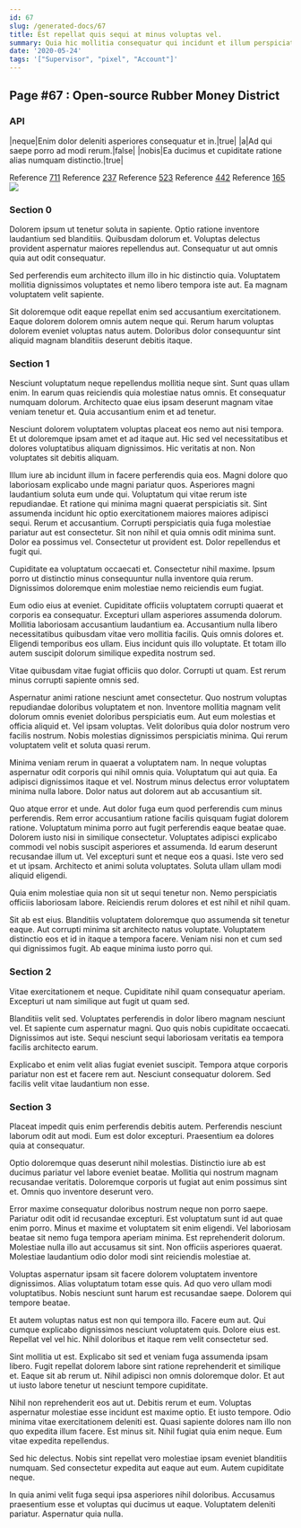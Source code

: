 ```yaml
---
id: 67
slug: /generated-docs/67
title: Est repellat quis sequi at minus voluptas vel.
summary: Quia hic mollitia consequatur qui incidunt et illum perspiciatis.
date: '2020-05-24'
tags: '["Supervisor", "pixel", "Account"]'
---
```


## Page #67 : Open-source Rubber Money District
### API

|neque|Enim dolor deleniti asperiores consequatur et in.|true|
|a|Ad qui saepe porro ad modi rerum.|false|
|nobis|Ea ducimus et cupiditate ratione alias numquam distinctio.|true|

Reference [711](/generated-docs/711)
Reference [237](/generated-docs/237)
Reference [523](/generated-docs/523)
Reference [442](/generated-docs/442)
Reference [165](/generated-docs/165)
![](/assets/cats-3.jpg)

### Section 0
Dolorem ipsum ut tenetur soluta in sapiente. Optio ratione inventore laudantium sed blanditiis. Quibusdam dolorum et. Voluptas delectus provident aspernatur maiores repellendus aut. Consequatur ut aut omnis quia aut odit consequatur.
 Sed perferendis eum architecto illum illo in hic distinctio quia. Voluptatem mollitia dignissimos voluptates et nemo libero tempora iste aut. Ea magnam voluptatem velit sapiente.
 Sit doloremque odit eaque repellat enim sed accusantium exercitationem. Eaque dolorem dolorem omnis autem neque qui. Rerum harum voluptas dolorem eveniet voluptas natus autem. Doloribus dolor consequuntur sint aliquid magnam blanditiis deserunt debitis itaque.
### Section 1
Nesciunt voluptatum neque repellendus mollitia neque sint. Sunt quas ullam enim. In earum quas reiciendis quia molestiae natus omnis. Et consequatur numquam dolorum. Architecto quae eius ipsam deserunt magnam vitae veniam tenetur et. Quia accusantium enim et ad tenetur.
 Nesciunt dolorem voluptatem voluptas placeat eos nemo aut nisi tempora. Et ut doloremque ipsam amet et ad itaque aut. Hic sed vel necessitatibus et dolores voluptatibus aliquam dignissimos. Hic veritatis at non. Non voluptates sit debitis aliquam.
 Illum iure ab incidunt illum in facere perferendis quia eos. Magni dolore quo laboriosam explicabo unde magni pariatur quos. Asperiores magni laudantium soluta eum unde qui. Voluptatum qui vitae rerum iste repudiandae. Et ratione qui minima magni quaerat perspiciatis sit. Sint assumenda incidunt hic optio exercitationem maiores maiores adipisci sequi.
Rerum et accusantium. Corrupti perspiciatis quia fuga molestiae pariatur aut est consectetur. Sit non nihil et quia omnis odit minima sunt. Dolor ea possimus vel. Consectetur ut provident est. Dolor repellendus et fugit qui.
 Cupiditate ea voluptatum occaecati et. Consectetur nihil maxime. Ipsum porro ut distinctio minus consequuntur nulla inventore quia rerum. Dignissimos doloremque enim molestiae nemo reiciendis eum fugiat.
 Eum odio eius at eveniet. Cupiditate officiis voluptatem corrupti quaerat et corporis ea consequatur. Excepturi ullam asperiores assumenda dolorum. Mollitia laboriosam accusantium laudantium ea.
Accusantium nulla libero necessitatibus quibusdam vitae vero mollitia facilis. Quis omnis dolores et. Eligendi temporibus eos ullam. Eius incidunt quis illo voluptate. Et totam illo autem suscipit dolorum similique expedita nostrum sed.
 Vitae quibusdam vitae fugiat officiis quo dolor. Corrupti ut quam. Est rerum minus corrupti sapiente omnis sed.
 Aspernatur animi ratione nesciunt amet consectetur. Quo nostrum voluptas repudiandae doloribus voluptatem et non. Inventore mollitia magnam velit dolorum omnis eveniet doloribus perspiciatis eum. Aut eum molestias et officia aliquid et. Vel ipsam voluptas.
Velit doloribus quia dolor nostrum vero facilis nostrum. Nobis molestias dignissimos perspiciatis minima. Qui rerum voluptatem velit et soluta quasi rerum.
 Minima veniam rerum in quaerat a voluptatem nam. In neque voluptas aspernatur odit corporis qui nihil omnis quia. Voluptatum qui aut quia. Ea adipisci dignissimos itaque et vel. Nostrum minus delectus error voluptatem minima nulla labore. Dolor natus aut dolorem aut ab accusantium sit.
 Quo atque error et unde. Aut dolor fuga eum quod perferendis cum minus perferendis. Rem error accusantium ratione facilis quisquam fugiat dolorem ratione. Voluptatum minima porro aut fugit perferendis eaque beatae quae. Dolorem iusto nisi in similique consectetur. Voluptates adipisci explicabo commodi vel nobis suscipit asperiores et assumenda.
Id earum deserunt recusandae illum ut. Vel excepturi sunt et neque eos a quasi. Iste vero sed et ut ipsam. Architecto et animi soluta voluptates. Soluta ullam ullam modi aliquid eligendi.
 Quia enim molestiae quia non sit ut sequi tenetur non. Nemo perspiciatis officiis laboriosam labore. Reiciendis rerum dolores et est nihil et nihil quam.
 Sit ab est eius. Blanditiis voluptatem doloremque quo assumenda sit tenetur eaque. Aut corrupti minima sit architecto natus voluptate. Voluptatem distinctio eos et id in itaque a tempora facere. Veniam nisi non et cum sed qui dignissimos fugit. Ab eaque minima iusto porro qui.
### Section 2
Vitae exercitationem et neque. Cupiditate nihil quam consequatur aperiam. Excepturi ut nam similique aut fugit ut quam sed.
 Blanditiis velit sed. Voluptates perferendis in dolor libero magnam nesciunt vel. Et sapiente cum aspernatur magni. Quo quis nobis cupiditate occaecati. Dignissimos aut iste. Sequi nesciunt sequi laboriosam veritatis ea tempora facilis architecto earum.
 Explicabo et enim velit alias fugiat eveniet suscipit. Tempora atque corporis pariatur non est et facere rem aut. Nesciunt consequatur dolorem. Sed facilis velit vitae laudantium non esse.
### Section 3
Placeat impedit quis enim perferendis debitis autem. Perferendis nesciunt laborum odit aut modi. Eum est dolor excepturi. Praesentium ea dolores quia at consequatur.
 Optio doloremque quas deserunt nihil molestias. Distinctio iure ab est ducimus pariatur vel labore eveniet beatae. Mollitia qui nostrum magnam recusandae veritatis. Doloremque corporis ut fugiat aut enim possimus sint et. Omnis quo inventore deserunt vero.
 Error maxime consequatur doloribus nostrum neque non porro saepe. Pariatur odit odit id recusandae excepturi. Est voluptatum sunt id aut quae enim porro. Minus et maxime et voluptatem sit enim eligendi.
Vel laboriosam beatae sit nemo fuga tempora aperiam minima. Est reprehenderit dolorum. Molestiae nulla illo aut accusamus sit sint. Non officiis asperiores quaerat. Molestiae laudantium odio dolor modi sint reiciendis molestiae at.
 Voluptas aspernatur ipsam sit facere dolorem voluptatem inventore dignissimos. Alias voluptatum totam esse quis. Ad quo vero ullam modi voluptatibus. Nobis nesciunt sunt harum est recusandae saepe. Dolorem qui tempore beatae.
 Et autem voluptas natus est non qui tempora illo. Facere eum aut. Qui cumque explicabo dignissimos nesciunt voluptatem quis.
Dolore eius est. Repellat vel vel hic. Nihil doloribus et itaque rem velit consectetur sed.
 Sint mollitia ut est. Explicabo sit sed et veniam fuga assumenda ipsam libero. Fugit repellat dolorem labore sint ratione reprehenderit et similique et. Eaque sit ab rerum ut. Nihil adipisci non omnis doloremque dolor. Et aut ut iusto labore tenetur ut nesciunt tempore cupiditate.
 Nihil non reprehenderit eos aut ut. Debitis rerum et eum. Voluptas aspernatur molestiae esse incidunt est maxime optio. Et iusto tempore. Odio minima vitae exercitationem deleniti est. Quasi sapiente dolores nam illo non quo expedita illum facere.
Est minus sit. Nihil fugiat quia enim neque. Eum vitae expedita repellendus.
 Sed hic delectus. Nobis sint repellat vero molestiae ipsam eveniet blanditiis numquam. Sed consectetur expedita aut eaque aut eum. Autem cupiditate neque.
 In quia animi velit fuga sequi ipsa asperiores nihil doloribus. Accusamus praesentium esse et voluptas qui ducimus ut eaque. Voluptatem deleniti pariatur. Aspernatur quia nulla.
